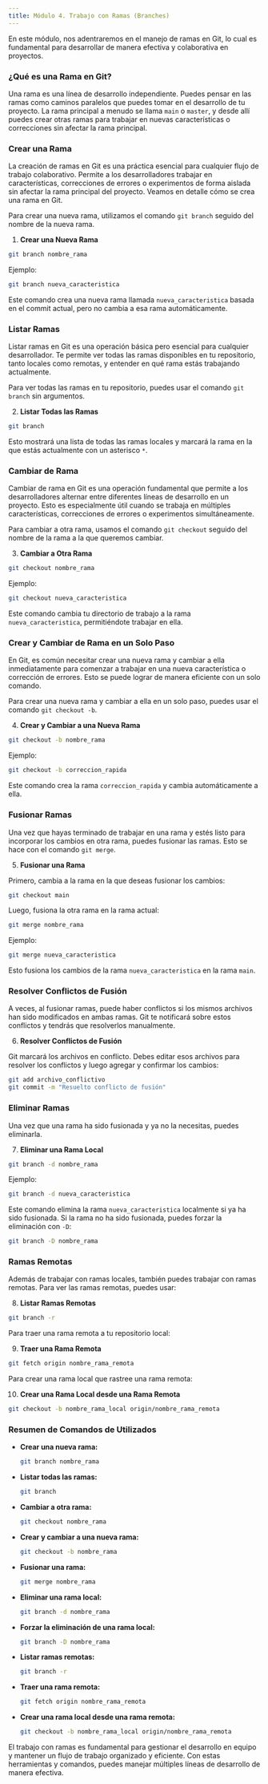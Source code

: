 ```yaml
---
title: Módulo 4. Trabajo con Ramas (Branches)
---
```


En este módulo, nos adentraremos en el manejo de ramas en Git, lo cual es fundamental para desarrollar de manera efectiva y colaborativa en proyectos.

### ¿Qué es una Rama en Git?

Una rama es una línea de desarrollo independiente. Puedes pensar en las ramas como caminos paralelos que puedes tomar en el desarrollo de tu proyecto. La rama principal a menudo se llama `main` o `master`, y desde allí puedes crear otras ramas para trabajar en nuevas características o correcciones sin afectar la rama principal.

### Crear una Rama

La creación de ramas en Git es una práctica esencial para cualquier flujo de trabajo colaborativo. Permite a los desarrolladores trabajar en características, correcciones de errores o experimentos de forma aislada sin afectar la rama principal del proyecto. Veamos en detalle cómo se crea una rama en Git.

Para crear una nueva rama, utilizamos el comando `git branch` seguido del nombre de la nueva rama.

1. **Crear una Nueva Rama**

```bash
git branch nombre_rama
```

Ejemplo:

```bash
git branch nueva_caracteristica
```

Este comando crea una nueva rama llamada `nueva_caracteristica` basada en el commit actual, pero no cambia a esa rama automáticamente.

### Listar Ramas

Listar ramas en Git es una operación básica pero esencial para cualquier desarrollador. Te permite ver todas las ramas disponibles en tu repositorio, tanto locales como remotas, y entender en qué rama estás trabajando actualmente.

Para ver todas las ramas en tu repositorio, puedes usar el comando `git branch` sin argumentos.

2. **Listar Todas las Ramas**

```bash
git branch
```

Esto mostrará una lista de todas las ramas locales y marcará la rama en la que estás actualmente con un asterisco `*`.

### Cambiar de Rama

Cambiar de rama en Git es una operación fundamental que permite a los desarrolladores alternar entre diferentes líneas de desarrollo en un proyecto. Esto es especialmente útil cuando se trabaja en múltiples características, correcciones de errores o experimentos simultáneamente.

Para cambiar a otra rama, usamos el comando `git checkout` seguido del nombre de la rama a la que queremos cambiar.

3. **Cambiar a Otra Rama**

```bash
git checkout nombre_rama
```

Ejemplo:

```bash
git checkout nueva_caracteristica
```

Este comando cambia tu directorio de trabajo a la rama `nueva_caracteristica`, permitiéndote trabajar en ella.

### Crear y Cambiar de Rama en un Solo Paso

En Git, es común necesitar crear una nueva rama y cambiar a ella inmediatamente para comenzar a trabajar en una nueva característica o corrección de errores. Esto se puede lograr de manera eficiente con un solo comando.

Para crear una nueva rama y cambiar a ella en un solo paso, puedes usar el comando `git checkout -b`.

4. **Crear y Cambiar a una Nueva Rama**

```bash
git checkout -b nombre_rama
```

Ejemplo:

```bash
git checkout -b correccion_rapida
```

Este comando crea la rama `correccion_rapida` y cambia automáticamente a ella.

### Fusionar Ramas

Una vez que hayas terminado de trabajar en una rama y estés listo para incorporar los cambios en otra rama, puedes fusionar las ramas. Esto se hace con el comando `git merge`.

5. **Fusionar una Rama**

Primero, cambia a la rama en la que deseas fusionar los cambios:

```bash
git checkout main
```

Luego, fusiona la otra rama en la rama actual:

```bash
git merge nombre_rama
```

Ejemplo:

```bash
git merge nueva_caracteristica
```

Esto fusiona los cambios de la rama `nueva_caracteristica` en la rama `main`.

### Resolver Conflictos de Fusión

A veces, al fusionar ramas, puede haber conflictos si los mismos archivos han sido modificados en ambas ramas. Git te notificará sobre estos conflictos y tendrás que resolverlos manualmente.

6. **Resolver Conflictos de Fusión**

Git marcará los archivos en conflicto. Debes editar esos archivos para resolver los conflictos y luego agregar y confirmar los cambios:

```bash
git add archivo_conflictivo
git commit -m "Resuelto conflicto de fusión"
```

### Eliminar Ramas

Una vez que una rama ha sido fusionada y ya no la necesitas, puedes eliminarla.

7. **Eliminar una Rama Local**

```bash
git branch -d nombre_rama
```

Ejemplo:

```bash
git branch -d nueva_caracteristica
```

Este comando elimina la rama `nueva_caracteristica` localmente si ya ha sido fusionada. Si la rama no ha sido fusionada, puedes forzar la eliminación con `-D`:

```bash
git branch -D nombre_rama
```

### Ramas Remotas

Además de trabajar con ramas locales, también puedes trabajar con ramas remotas. Para ver las ramas remotas, puedes usar:

8. **Listar Ramas Remotas**

```bash
git branch -r
```

Para traer una rama remota a tu repositorio local:

9. **Traer una Rama Remota**

```bash
git fetch origin nombre_rama_remota
```

Para crear una rama local que rastree una rama remota:

10. **Crear una Rama Local desde una Rama Remota**

```bash
git checkout -b nombre_rama_local origin/nombre_rama_remota
```

### Resumen de Comandos de Utilizados

- **Crear una nueva rama:**
  ```bash
  git branch nombre_rama
  ```

- **Listar todas las ramas:**
  ```bash
  git branch
  ```

- **Cambiar a otra rama:**
  ```bash
  git checkout nombre_rama
  ```

- **Crear y cambiar a una nueva rama:**
  ```bash
  git checkout -b nombre_rama
  ```

- **Fusionar una rama:**
  ```bash
  git merge nombre_rama
  ```

- **Eliminar una rama local:**
  ```bash
  git branch -d nombre_rama
  ```

- **Forzar la eliminación de una rama local:**
  ```bash
  git branch -D nombre_rama
  ```

- **Listar ramas remotas:**
  ```bash
  git branch -r
  ```

- **Traer una rama remota:**
  ```bash
  git fetch origin nombre_rama_remota
  ```

- **Crear una rama local desde una rama remota:**
  ```bash
  git checkout -b nombre_rama_local origin/nombre_rama_remota
  ```

El trabajo con ramas es fundamental para gestionar el desarrollo en equipo y mantener un flujo de trabajo organizado y eficiente. Con estas herramientas y comandos, puedes manejar múltiples líneas de desarrollo de manera efectiva. 